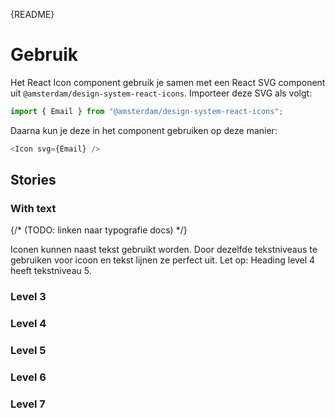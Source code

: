 
<Meta of={IconStories} />

<Markdown>{README}</Markdown>

# Gebruik

Het React Icon component gebruik je samen met een React SVG component uit `@amsterdam/design-system-react-icons`. Importeer deze SVG als volgt:

```js
import { Email } from "@amsterdam/design-system-react-icons";
```

Daarna kun je deze in het component gebruiken op deze manier:

```js
<Icon svg={Email} />
```

<Primary />

<Controls />

## Stories

### With text

{/* (TODO: linken naar typografie docs) */}

Iconen kunnen naast tekst gebruikt worden. Door dezelfde tekstniveaus te gebruiken voor icoon en tekst lijnen ze perfect uit. Let op: Heading level 4 heeft tekstniveau 5.

<Canvas of={IconStories.WithText} />

### Level 3

<Canvas of={IconStories.Level3} />

### Level 4

<Canvas of={IconStories.Level4} />

### Level 5

<Canvas of={IconStories.Level5} />

### Level 6

<Canvas of={IconStories.Level6} />

### Level 7

<Canvas of={IconStories.Level7} />
